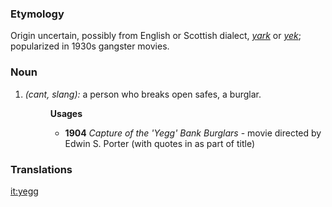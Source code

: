 ===Etymology===
Origin uncertain, possibly from English or Scottish dialect, ''[[yark]]'' or ''[[yek]]''; popularized in 1930s gangster movies.
===Noun===
#''(cant, slang):'' a person who breaks open safes, a burglar.
#:'''Usages'''
#:*'''1904''' ''Capture of the 'Yegg' Bank Burglars'' - movie directed by Edwin S. Porter (with quotes in as part of title) 

===Translations===

[[it:yegg]]